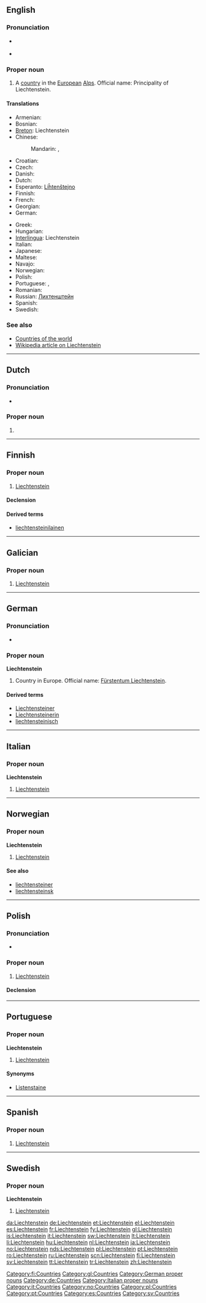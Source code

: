 ==English==

===Pronunciation===
* {{a|UK|US}} {{IPA|/ˈlɪk.tən.staɪn/}}
* {{audio|en-us-Liechtenstein.ogg|Audio (US)}}

===Proper noun===
{{en-proper noun}}

# A [[country]] in the [[European]] [[Alps]]. Official name: Principality of Liechtenstein.

====Translations====
{{trans-top|Principality of Liechtenstein}}
* Armenian: {{t-|hy|Լիխտենշտեյն|tr=Lixtenšteyn}}
* Bosnian: {{t-|bs|Lihtenštajn|m}}
* [[Breton]]: Liechtenstein
* Chinese:
*: Mandarin: {{t-|cmn|列支敦斯登|tr=Lièzhīdūnsīdēng|sc=Hani}}, {{t-|cmn|列支敦士登|tr=Lièzhīdūnshìdēng|sc=Hani}}
* Croatian: {{t+|hr|Lihtenštajn|m}}
* Czech: {{t+|cs|Lichtenštejnsko|n}}
* Danish: {{t+|da|Liechtenstein}}
* Dutch: {{t+|nl|Liechtenstein}}
* Esperanto: [[Liĥtenŝtejno]]
* Finnish: {{t+|fi|Liechtenstein}}
* French: {{t+|fr|Liechtenstein}}
* Georgian: {{t|ka|ლიხტენსტაინ|tr=Lixtenstain|sc=Geor|xs=Georgian}}
* German: {{t+|de|Liechtenstein}}
{{trans-mid}}
* Greek: {{t+|el|Λιχτενστάιν|n|tr=Lichtenstáin}}
* Hungarian: {{t+|hu|Liechtenstein}}
* [[Interlingua]]: Liechtenstein
* Italian: {{t+|it|Liechtenstein}}
* Japanese: {{t-|ja|リヒテンシュタイン|tr=Rihitenshutain}}
* Maltese: {{t-|mt|Liechtenstein|xs=Maltese}}
* Navajo: {{tø|nv|Lííhtensain}}
* Norwegian: {{t+|no|Liechtenstein}}
* Polish: {{t+|pl|Liechtenstein}}
* Portuguese: {{t+|pt|Liechtenstein}}, {{t+|pt|Listenstaine|m}}
* Romanian: {{t-|ro|Lichtenstein|n}}
* Russian: [[Лихтенштейн]]
* Spanish: {{t+|es|Liechtenstein}}
* Swedish: {{t+|sv|Liechtenstein}}
{{trans-bottom}}

===See also===
* [[Appendix:Countries of the world|Countries of the world]]
* [[w:Liechtenstein|Wikipedia article on Liechtenstein]]

----

==Dutch==

===Pronunciation===
* {{a|NL}} {{audio|Nl-Liechtenstein.ogg|audio}}

===Proper noun===
{{infl|nl|g=n|proper noun}}

# {{defn|Dutch}}

----

==Finnish==
{{wikipedia|lang=fi}}

===Proper noun===
{{infl|fi|proper noun}}

# [[#English|Liechtenstein]]

====Declension====
{{fi-decl-risti|Liechtenstein|np=1}}

====Derived terms====
* [[liechtensteinilainen]]

[[Category:fi:Countries]]

----

==Galician==

===Proper noun===
{{gl-proper noun|m}}

# [[#English|Liechtenstein]]

[[Category:gl:Countries]]

----

==German==
{{wikipedia|lang=de}}

===Pronunciation===
* {{IPA|/ˈliːçtənʃtaɪ̯n/|lang=de}}

===Proper noun===
'''Liechtenstein''' {{n}}

# Country in Europe. Official name: [[Fürstentum Liechtenstein]].

====Derived terms====
* [[Liechtensteiner]]
* [[Liechtensteinerin]]
* [[liechtensteinisch]]

[[Category:German proper nouns]]
[[Category:de:Countries]]

----

==Italian==
{{wikipedia|lang=it}}

===Proper noun===
'''Liechtenstein''' {{m}}

# [[#English|Liechtenstein]]

[[Category:Italian proper nouns]]
[[Category:it:Countries]]

----

==Norwegian==

===Proper noun===
'''Liechtenstein'''

# [[#English|Liechtenstein]]

====See also====
* [[liechtensteiner]]
* [[liechtensteinsk]]

[[Category:no:Countries]]

----

==Polish==

===Pronunciation===
* {{IPA|/ˈlixtɛnʂtajn/|lang=pl}}

===Proper noun===
{{infl|pl|proper noun|g=m}}

# [[#English|Liechtenstein]]

====Declension====
{{pl-decl-noun-sing
|Liechtenstein
|Liechtensteinu
|Liechtensteinowi
|Liechtenstein
|Liechtensteinem
|Liechtensteinie
|Liechtensteinie
}}

[[Category:pl:Countries]]

----

==Portuguese==

===Proper noun===
'''Liechtenstein'''

# [[#English|Liechtenstein]]

====Synonyms====
* [[Listenstaine]]

[[Category:pt:Countries]]

----
==Spanish==
{{wikipedia|lang=es}}
===Proper noun===
{{es-proper noun}}

# [[#English|Liechtenstein]]

[[Category:es:Countries]]
----

==Swedish==

===Proper noun===
'''Liechtenstein'''

# [[#English|Liechtenstein]]

[[Category:sv:Countries]]

[[da:Liechtenstein]]
[[de:Liechtenstein]]
[[et:Liechtenstein]]
[[el:Liechtenstein]]
[[es:Liechtenstein]]
[[fr:Liechtenstein]]
[[fy:Liechtenstein]]
[[gl:Liechtenstein]]
[[is:Liechtenstein]]
[[it:Liechtenstein]]
[[sw:Liechtenstein]]
[[lt:Liechtenstein]]
[[li:Liechtenstein]]
[[hu:Liechtenstein]]
[[nl:Liechtenstein]]
[[ja:Liechtenstein]]
[[no:Liechtenstein]]
[[nds:Liechtenstein]]
[[pl:Liechtenstein]]
[[pt:Liechtenstein]]
[[ro:Liechtenstein]]
[[ru:Liechtenstein]]
[[scn:Liechtenstein]]
[[fi:Liechtenstein]]
[[sv:Liechtenstein]]
[[tt:Liechtenstein]]
[[tr:Liechtenstein]]
[[zh:Liechtenstein]]